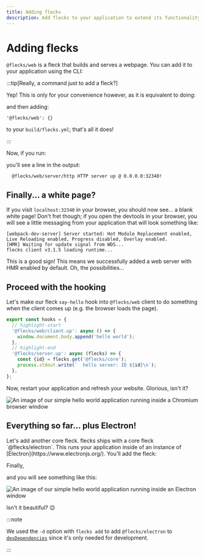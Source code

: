 ```yaml
---
title: Adding flecks
description: Add flecks to your application to extend its functionality.
---
```



# Adding flecks

`@flecks/web` is a fleck that builds and serves a webpage. You can add it to your application
using the CLI:

<Execute cmd="flecks add @flecks/web" />

:::tip[Really, a command just to add a fleck?]

<Install headless pkg="@flecks/web">
  Yep! This is only for your convenience however, as it is equivalent to doing:
</Install>

and then adding:

```
'@flecks/web': {}
```

to your `build/flecks.yml`; that's all it does!

:::


Now, if you run:

<Run headless cmd="start" />

you'll see a line in the output:

```
  @flecks/web/server/http HTTP server up @ 0.0.0.0:32340!
```

## Finally... a white page?

If you visit `localhost:32340` in your browser, you should now see... a blank white page! Don't fret
though; if you open the devtools in your browser, you will see a little messaging from your
application that will look something like:

```
[webpack-dev-server] Server started: Hot Module Replacement enabled, Live Reloading enabled, Progress disabled, Overlay enabled.
[HMR] Waiting for update signal from WDS...
flecks client v3.1.5 loading runtime...
```

This is a good sign! This means we successfully added a web server with HMR enabled by default.
Oh, the possibilities...

## Proceed with the hooking

Let's make our fleck `say-hello` hook into `@flecks/web` client to do something when the client
comes up (e.g. the browser loads the page).

```javascript title="packages/say-hello/src/index.js"
export const hooks = {
  // highlight-start
  '@flecks/web/client.up': async () => {
    window.document.body.append('hello world');
  },
  // highlight-end
  '@flecks/server.up': async (flecks) => {
    const {id} = flecks.get('@flecks/core');
    process.stdout.write(`  hello server: ID ${id}\n`);
  },
};
```

Now, restart your application and refresh your website. Glorious, isn't it?

![An image of our simple hello world application running inside a Chromium browser window](./flecks-web.png)

## Everything so far... plus Electron!

<Execute cmd="flecks add -d @flecks/electron">
  Let's add another core fleck. flecks ships with a core fleck `@flecks/electron`. This runs your
  application inside of an instance of [Electron](https://www.electronjs.org/). You'll add the fleck:
</Execute>

Finally,

<Run headless cmd="start" />

and you will see something like this:

![An image of our simple hello world application running inside an Electron window](./flecks-electron.png)

Isn't it beautiful? :relieved:

:::note

We used the `-d` option with `flecks add` to add `@flecks/electron` to
[`devDependencies`](https://docs.npmjs.com/specifying-dependencies-and-devdependencies-in-a-package-json-file)
since it's only needed for development.

:::

